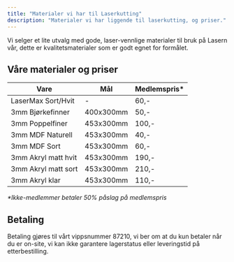 ```yaml
---
title: "Materialer vi har til Laserkutting"
description: "Materialer vi har liggende til laserkutting, og priser."
---
```


Vi selger et lite utvalg med gode, laser-vennlige materialer til bruk på Lasern vår, dette er kvalitetsmaterialer som er godt egnet for formålet.

## Våre materialer og priser

| Vare | Mål | Medlemspris* |
|------|-----|------|
| LaserMax Sort/Hvit | - | 60,- |
| 3mm Bjørkefinner | 400x300mm | 50,- |
| 3mm Poppelfiner | 453x300mm | 100,- |
| 3mm MDF Naturell | 453x300mm | 40,- |
| 3mm MDF Sort | 453x300mm | 60,- |
| 3mm Akryl matt hvit | 453x300mm | 190,- |
| 3mm Akryl matt sort | 453x300mm | 210,- |
| 3mm Akryl klar | 453x300mm | 110,- |

*\*Ikke-medlemmer betaler 50% påslag på medlemspris*

## Betaling

Betaling gjøres til vårt vippsnummer 87210, vi ber om at du kun betaler når du er on-site, vi kan ikke garantere lagerstatus eller leveringstid på etterbestilling.

